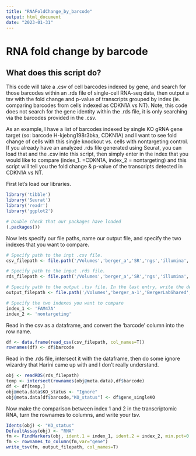 ```yaml
---
title: "RNAFoldChange_by_barcode"
output: html_document
date: "2023-01-31"
---
```


# RNA fold change by barcode

## What does this script do?

This code will take a .csv of cell barcodes indexed by gene, and search for those barcodes within an .rds file of single-cell RNA-seq data, then output a tsv with the fold change and p-value of transcripts grouped by index (ie. comparing barcodes from cells indexed as CDKN1A vs NT). Note, this code does not search for the gene identity within the .rds file, it is only searching via the barcodes provided in the .csv.

As an example, I have a list of barcodes indexed by single KO gRNA gene target (so: barcode H-kjebng198r3bka, CDKN1A) and I want to see fold change of cells with this single knockout vs. cells with nontargeting control. If you already have an analyzed .rds file generated using Seurat, you can load that and the .csv into this script, then simply enter in the index that you would like to compare (index_1. =CDKN1A, index_2 = nontargeting) and this script will tell you the fold change & p-value of the transcripts detected in CDKN1A vs NT.

First let's load our libraries.

```r
library('tibble')
library('Seurat')
library('readr')
library('ggplot2')

# Double check that our packages have loaded
(.packages())
```

Now lets specify our file paths, name our output file, and specify the two indexes that you want to compare.

```r
# Specify path to the inpt .csv file.
csv_filepath <- file.path('/Volumes','berger_a','SR','ngs','illumina','ahberger','220826_VH00699_191_AAAT5V2HV','Analysis','GuidesPerCell','GuidesPerCell_compressed_by_gene.csv')

# Specify path to the input .rds file.
rds_filepath <- file.path('/Volumes','berger_a','SR','ngs','illumina','ahberger','220826_VH00699_191_AAAT5V2HV','Analysis','Seurat', 'clustering.rds')

# Specify path to the output .tsv file. In the last entry, write the desired file name.
output_filepath <- file.path('/Volumes','berger_a-1','BergerLabShared','ethieme','Perturb_seq','2022_10_07_scRNAseq_HeLa','output_data', '2022_10_07_FAM47A.tsv')

# Specify the two indexes you want to compare
index_1 <- 'FAM47A'
index_2 <- 'nontargeting'
```

Read in the csv as a dataframe, and convert the 'barcode' column into the row name.

```r
df <- data.frame(read_csv(csv_filepath, col_names=T))
rownames(df) <- df$barcode
```

Read in the .rds file, intersect it with the dataframe, then do some ignore wizardry that Harini came up with and I don't really understand.

```r
obj <- readRDS(rds_filepath)
temp <- intersect(rownames(obj@meta.data),df$barcode)
df <- df[temp,]
obj@meta.data$KO_status <- "Ignore"
obj@meta.data[df$barcode,"KO_status"] <- df$gene_singleKO
```

Now make the comparison between index 1 and 2 in the transcriptomic RNA, turn the rownames to columns, and write your tsv.

```r
Idents(obj) <- "KO_status"
DefaultAssay(obj) <- "RNA"
fm <- FindMarkers(obj, ident.1 = index_1, ident.2 = index_2, min.pct=0.25)
fm <- rownames_to_column(fm,var="gene")
write_tsv(fm, output_filepath, col_names=T)
```
